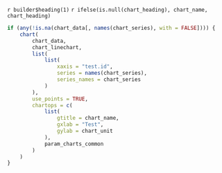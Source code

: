 
`r builder$heading(1)` `r ifelse(is.null(chart_heading), chart_name, chart_heading)`

```r
if (any(!is.na(chart_data[, names(chart_series), with = FALSE]))) {
    chart(
        chart_data,
        chart_linechart,
        list(
            list(
                xaxis = "test.id", 
                series = names(chart_series), 
                series_names = chart_series
            )
        ),
        use_points = TRUE,
        chartops = c(
            list(
                gtitle = chart_name,
                gxlab = "Test",
                gylab = chart_unit
            ),
            param_charts_common
        )
    )
}
```
